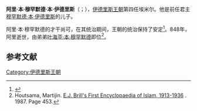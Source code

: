 {{about||什叶派伊玛目|阿里·哈迪·纳基}}
{{Infobox monarch
| name            = 阿里·本·穆罕默德<br>علي الأول
| title           = [[摩洛哥君主列表|伊德里斯王朝埃米尔]]
| image           = Idrisids coin minted at Al Aliyah Morocco 840 CE.jpg
| caption         = 840年，阿里统治期间铸造的硬币
| reign           = 836-848
| full name       = 阿里·海德拉·本·穆罕默德
| predecessor     = [[穆罕默德·本·伊德里斯|穆罕默德·本·伊德里斯]]
| successor       = [[叶海亚·本·穆罕默德|叶海亚·本·穆罕默德]]
| royal house     = 
| dynasty         = [[伊德里斯王朝|伊德里斯王朝]]
| father          = [[穆罕默德·本·伊德里斯|穆罕默德·本·伊德里斯]]
| mother          = 罗吉亚·宾特·伊斯梅尔·阿扎迪
| birth_date   = 827
| birth_place  = 
| death_date   = 848
| death_place  =
| date of burial  =
| place of burial =
|religion  = [[宰德派|宰德派]]
|}}
'''阿里·本·穆罕默德·本·伊德里斯'''（{{lang-ar|علي بن محمد بن إدريس}}；{{bd|827年||848年}}），[[伊德里斯王朝|伊德里斯王朝]]第四任埃米尔。他是前任君主[[穆罕默德·本·伊德里斯|穆罕默德·本·伊德里斯]]的儿子。

阿里·本·穆罕默德的才干尚可，在其统治期间，王朝的统治保持了安定<ref name=":052">{{Cite book|last=Eustache|first=D.|title=Encyclopaedia of Islam, Second Edition|publisher=Brill|year=2012|editor-last=Bearman|editor-first=P.|chapter=Idrīsids|editor-last2=Bianquis|editor-first2=Th.|editor-last3=Bosworth|editor-first3=C.E.|editor-last4=van Donzel|editor-first4=E.|editor-last5=Heinrichs|editor-first5=W.P.}}</ref>。848年，阿里逝世，由弟弟[[叶海亚·本·穆罕默德|叶海亚·本·穆罕默德]]即位<ref>Houtsama, Martijin. [https://books.google.com.bh/books?id=45Y3AAAAIAAJ&pg=PA453&lpg=PA452&dq=idrisid+yahya+848&output=html_text E.J. Brill's First Encyclopaedia of Islam, 1913-1936] {{Wayback|url=https://books.google.com.bh/books?id=45Y3AAAAIAAJ&pg=PA453&lpg=PA452&dq=idrisid+yahya+848&output=html_text |date=20190215220237 }}. 1987. Page 453.</ref>。

==参考文献==
{{reflist}}

{{S-start}}
{{Succession box|title=[[伊德里斯王朝|伊德里斯王朝]]|before=[[穆罕默德·本·伊德里斯|穆罕默德·本·伊德里斯]]|after=[[叶海亚·本·穆罕默德|叶海亚·本·穆罕默德]]|years=836–848}}
{{S-end}}
{{Rulers of Morocco}}
{{DEFAULTSORT:Ali Ibn Idris}}
[[Category:伊德里斯王朝|Category:伊德里斯王朝]]